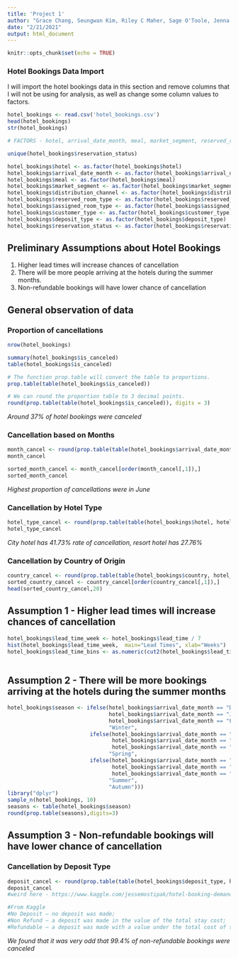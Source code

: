```yaml
---
title: 'Project 1'
author: "Grace Chang, Seungwan Kim, Riley C Maher, Sage O'Toole, Jenna Kay Probst"
date: "2/21/2021"
output: html_document
---
```


```r
knitr::opts_chunk$set(echo = TRUE)
```

### Hotel Bookings Data Import

I will import the hotel bookings data in this section and remove columns that I will not be using for analysis, as well as change some column values to factors.

```r

hotel_bookings <- read.csv('hotel_bookings.csv')
head(hotel_bookings)
str(hotel_bookings)

# FACTORS - hotel, arrival_date_month, meal, market_segment, reserved_room_type, assigned_room_type, customer_type, deposit_type, reservation_status

unique(hotel_bookings$reservation_status)

hotel_bookings$hotel <- as.factor(hotel_bookings$hotel)
hotel_bookings$arrival_date_month <- as.factor(hotel_bookings$arrival_date_month)
hotel_bookings$meal <- as.factor(hotel_bookings$meal)
hotel_bookings$market_segment <- as.factor(hotel_bookings$market_segment)
hotel_bookings$distribution_channel <- as.factor(hotel_bookings$distribution_channel)
hotel_bookings$reserved_room_type <- as.factor(hotel_bookings$reserved_room_type)
hotel_bookings$assigned_room_type <- as.factor(hotel_bookings$assigned_room_type)
hotel_bookings$customer_type <- as.factor(hotel_bookings$customer_type)
hotel_bookings$deposit_type <- as.factor(hotel_bookings$deposit_type)
hotel_bookings$reservation_status <- as.factor(hotel_bookings$reservation_status)

```

## Preliminary Assumptions about Hotel Bookings
1. Higher lead times will increase chances of cancellation
2. There will be more people arriving at the hotels during the summer months.
3. Non-refundable bookings will have lower chance of cancellation

## General observation of data

### Proportion of cancellations
```r
nrow(hotel_bookings)

summary(hotel_bookings$is_canceled)
table(hotel_bookings$is_canceled)

# The function prop.table will convert the table to proportions.
prop.table(table(hotel_bookings$is_canceled))

# We can round the proportion table to 3 decimal points. 
round(prop.table(table(hotel_bookings$is_canceled)), digits = 3)
```
*Around 37% of hotel bookings were canceled*

### Cancellation based on Months
```r

month_cancel <- round(prop.table(table(hotel_bookings$arrival_date_month, hotel_bookings$is_canceled),1), digits = 3)
month_cancel

sorted_month_cancel <- month_cancel[order(month_cancel[,1]),]
sorted_month_cancel
```
*Highest proportion of cancellations were in June*

### Cancellation by Hotel Type
```r

hotel_type_cancel <- round(prop.table(table(hotel_bookings$hotel, hotel_bookings$is_canceled),1),digits=3)
hotel_type_cancel

```
*City hotel has 41.73% rate of cancellation, resort hotel has 27.76%*

### Cancellation by Country of Origin
```r
country_cancel <- round(prop.table(table(hotel_bookings$country, hotel_bookings$is_canceled),1),digits=3)
sorted_country_cancel <- country_cancel[order(country_cancel[,1]),]
head(sorted_country_cancel,20)
```


## Assumption 1 - Higher lead times will increase chances of cancellation

```r
hotel_bookings$lead_time_week <- hotel_bookings$lead_time / 7
hist(hotel_bookings$lead_time_week,  main="Lead Times", xlab="Weeks")
hotel_bookings$lead_time_bins <- as.numeric(cut2(hotel_bookings$lead_time_week, g=3))
                                            
```


## Assumption 2 - There will be more bookings arriving at the hotels during the summer months

```r
hotel_bookings$season <- ifelse(hotel_bookings$arrival_date_month == "December"|
                                hotel_bookings$arrival_date_month == "January"|
                                hotel_bookings$arrival_date_month == "February",
                                "Winter",
                          ifelse(hotel_bookings$arrival_date_month == "March"|
                                 hotel_bookings$arrival_date_month == "April"|
                                 hotel_bookings$arrival_date_month == "May",
                                "Spring",
                          ifelse(hotel_bookings$arrival_date_month == "June"|
                                 hotel_bookings$arrival_date_month == "July"|
                                 hotel_bookings$arrival_date_month == "August",
                                "Summer",
                                "Autumn")))
library("dplyr")
sample_n(hotel_bookings, 10)
seasons <- table(hotel_bookings$season)
round(prop.table(seasons),digits=3)
```


## Assumption 3 - Non-refundable bookings will have lower chance of cancellation

### Cancellation by Deposit Type
```r
deposit_cancel <- round(prop.table(table(hotel_bookings$deposit_type, hotel_bookings$is_canceled),1),digits=3)
deposit_cancel
#weird here - https://www.kaggle.com/jessemostipak/hotel-booking-demand/discussion/131787

#From Kaggle
#No Deposit – no deposit was made; 
#Non Refund – a deposit was made in the value of the total stay cost; 
#Refundable – a deposit was made with a value under the total cost of stay.
```
*We found that it was very odd that 99.4% of non-refundable bookings were canceled*

